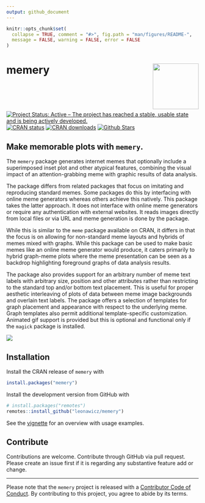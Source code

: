 ```yaml
---
output: github_document
---
```


<!-- README.md is generated from README.Rmd. Please edit that file -->

```r
knitr::opts_chunk$set(
  collapse = TRUE, comment = "#>", fig.path = "man/figures/README-",
  message = FALSE, warning = FALSE, error = FALSE
)
```

# memery <img src="man/figures/logo.png" style="margin-left:10px;margin-bottom:5px;" width="120" align="right">
[![Project Status: Active – The project has reached a stable, usable state and is being actively developed.](https://www.repostatus.org/badges/latest/active.svg)](https://www.repostatus.org/)
[![CRAN status](http://www.r-pkg.org/badges/version/memery)](https://cran.r-project.org/package=memery)
[![CRAN downloads](http://cranlogs.r-pkg.org/badges/grand-total/memery)](https://cran.r-project.org/package=memery) 
[![Github Stars](https://img.shields.io/github/stars/leonawicz/memery.svg?style=social&label=Github)](https://github.com/leonawicz/memery)

## Make memorable plots with `memery`.

The `memery` package generates internet memes that optionally include a superimposed inset plot and other atypical features, combining the visual impact of an attention-grabbing meme with graphic results of data analysis. 

The package differs from related packages that focus on imitating and reproducing standard memes. Some packages do this by interfacing with online meme generators whereas others achieve this natively. This package takes the latter approach. It does not interface with online meme generators or require any authentication with external websites. It reads images directly from local files or via URL and meme generation is done by the package.

While this is similar to the `meme` package available on CRAN, it differs in that the focus is on allowing for non-standard meme layouts and hybrids of memes mixed with graphs. While this package can be used to make basic memes like an online meme generator would produce, it caters primarily to hybrid graph-meme plots where the meme presentation can be seen as a backdrop highlighting foreground graphs of data analysis results.

The package also provides support for an arbitrary number of meme text labels with arbitrary size, position and other attributes rather than restricting to the standard top and/or bottom text placement. This is useful for proper aesthetic interleaving of plots of data between meme image backgrounds and overlain text labels. The package offers a selection of templates for graph placement and appearance with respect to the underlying meme. Graph templates also permit additional template-specific customization.
Animated gif support is provided but this is optional and functional only if the `magick` package is installed.

![](https://leonawicz.github.io/memery/articles/meme4d.jpg)

## Installation

Install the CRAN release of `memery` with

```r
install.packages("memery")
```

Install the development version from GitHub with

```r
# install.packages("remotes")
remotes::install_github("leonawicz/memery")
```

See the [vignette](https://leonawicz.github.io/memery/articles/memery.html) for an overview with usage examples.

## Contribute

Contributions are welcome. Contribute through GitHub via pull request. Please create an issue first if it is regarding any substantive feature add or change.

---

Please note that the `memery` project is released with a [Contributor Code of Conduct](https://github.com/leonawicz/memery/blob/master/CODE_OF_CONDUCT.md). By contributing to this project, you agree to abide by its terms.
